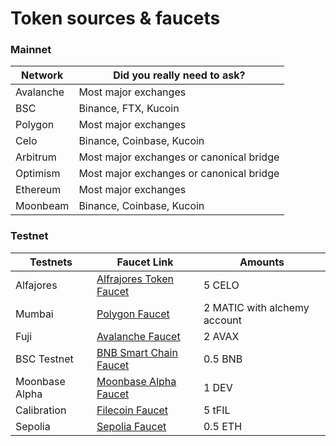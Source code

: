 # Token sources & faucets

### Mainnet

| Network   | ​Did you really need to ask?             |
| --------- | ---------------------------------------- |
| Avalanche | Most major exchanges                     |
| BSC       | Binance, FTX, Kucoin                     |
| Polygon   | Most major exchanges                     |
| Celo      | Binance, Coinbase, Kucoin                |
| Arbitrum  | Most major exchanges or canonical bridge |
| Optimism  | Most major exchanges or canonical bridge |
| Ethereum  | Most major exchanges                     |
| Moonbeam  | Binance, Coinbase, Kucoin                |

### Testnet

| Testnets        | ​Faucet Link                                                                   | ​Amounts                      |
| --------------- | ----------------------------------------------------------------------------- | ---------------------------- |
| Alfajores       | [​​Alfrajores Token Faucet](https://faucet.celo.org/)                           | 5 CELO                       |
| Mumbai          | [​​Polygon Faucet](https://faucet.polygon.technology/)                          | 2 MATIC with alchemy account |
| Fuji            | [Avalanche Faucet​​](https://faucet.avax.network/)                              | 2 AVAX                       |
| BSC Testnet     | [​​BNB Smart Chain Faucet](https://testnet.bnbchain.org/faucet-smart)           | 0.5 BNB                      |
| Moonbase Alpha  | [​​Moonbase Alpha Faucet](https://apps.moonbeam.network/moonbase-alpha/faucet/) | 1 DEV                        |
| Calibration     | [Filecoin Faucet](https://faucet.calibnet.chainsafe-fil.io/)                  | 5 tFIL                       |
| Sepolia         | [Sepolia Faucet](https://sepoliafaucet.com/)                                  | 0.5 ETH                      |

